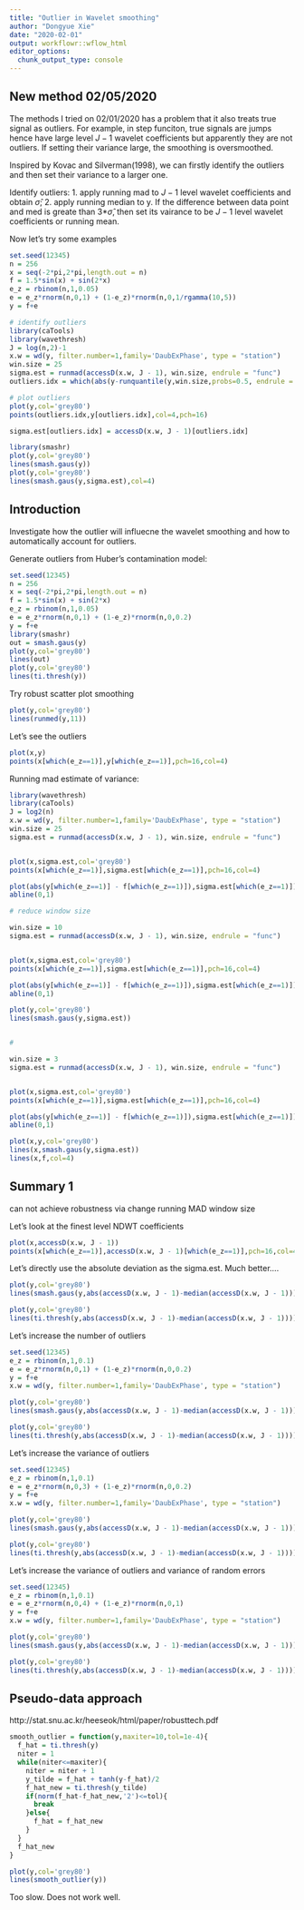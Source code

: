 ```yaml
---
title: "Outlier in Wavelet smoothing"
author: "Dongyue Xie"
date: "2020-02-01"
output: workflowr::wflow_html
editor_options:
  chunk_output_type: console
---
```


## New method 02/05/2020

The methods I tried on 02/01/2020 has a problem that it also treats true signal as outliers. For example, in step funciton, true signals are jumps hence have large level $J-1$ wavelet coefficients but apparently they are not outliers. If setting their variance large, the smoothing is oversmoothed. 

Inspired by Kovac and Silverman(1998), we can firstly identify the outliers and then set their variance to a larger one. 

Identify outliers: 1. apply running mad to $J-1$ level wavelet coefficients and obtain $\hat\sigma$; 2. apply running median to y. If the difference between
data point and med is greate than 3*$\hat\sigma$, then set its vairance to be $J-1$ level wavelet coefficients or running mean. 

Now let's try some examples

```r
set.seed(12345)
n = 256
x = seq(-2*pi,2*pi,length.out = n)
f = 1.5*sin(x) + sin(2*x)
e_z = rbinom(n,1,0.05)
e = e_z*rnorm(n,0,1) + (1-e_z)*rnorm(n,0,1/rgamma(10,5))
y = f+e

# identify outliers
library(caTools)
library(wavethresh)
J = log(n,2)-1
x.w = wd(y, filter.number=1,family='DaubExPhase', type = "station")
win.size = 25
sigma.est = runmad(accessD(x.w, J - 1), win.size, endrule = "func")
outliers.idx = which(abs(y-runquantile(y,win.size,probs=0.5, endrule = "func"))>2.58*sigma.est)

# plot outliers
plot(y,col='grey80')
points(outliers.idx,y[outliers.idx],col=4,pch=16)

sigma.est[outliers.idx] = accessD(x.w, J - 1)[outliers.idx]

library(smashr)
plot(y,col='grey80')
lines(smash.gaus(y))
plot(y,col='grey80')
lines(smash.gaus(y,sigma.est),col=4)
```


## Introduction

Investigate how the outlier will influecne the wavelet smoothing and how to automatically account for outliers.

Generate outliers from Huber's contamination model:

```r
set.seed(12345)
n = 256
x = seq(-2*pi,2*pi,length.out = n)
f = 1.5*sin(x) + sin(2*x)
e_z = rbinom(n,1,0.05)
e = e_z*rnorm(n,0,1) + (1-e_z)*rnorm(n,0,0.2)
y = f+e
library(smashr)
out = smash.gaus(y)
plot(y,col='grey80')
lines(out)
plot(y,col='grey80')
lines(ti.thresh(y))
```

Try robust scatter plot smoothing

```r
plot(y,col='grey80')
lines(runmed(y,11))
```


Let's see the outliers

```r
plot(x,y)
points(x[which(e_z==1)],y[which(e_z==1)],pch=16,col=4)
```

Running mad estimate of variance:

```r
library(wavethresh)
library(caTools)
J = log2(n)
x.w = wd(y, filter.number=1,family='DaubExPhase', type = "station")
win.size = 25
sigma.est = runmad(accessD(x.w, J - 1), win.size, endrule = "func")


plot(x,sigma.est,col='grey80')
points(x[which(e_z==1)],sigma.est[which(e_z==1)],pch=16,col=4)

plot(abs(y[which(e_z==1)] - f[which(e_z==1)]),sigma.est[which(e_z==1)])
abline(0,1)

# reduce window size

win.size = 10
sigma.est = runmad(accessD(x.w, J - 1), win.size, endrule = "func")


plot(x,sigma.est,col='grey80')
points(x[which(e_z==1)],sigma.est[which(e_z==1)],pch=16,col=4)

plot(abs(y[which(e_z==1)] - f[which(e_z==1)]),sigma.est[which(e_z==1)])
abline(0,1)

plot(y,col='grey80')
lines(smash.gaus(y,sigma.est))


# 

win.size = 3
sigma.est = runmad(accessD(x.w, J - 1), win.size, endrule = "func")


plot(x,sigma.est,col='grey80')
points(x[which(e_z==1)],sigma.est[which(e_z==1)],pch=16,col=4)

plot(abs(y[which(e_z==1)] - f[which(e_z==1)]),sigma.est[which(e_z==1)])
abline(0,1)

plot(x,y,col='grey80')
lines(x,smash.gaus(y,sigma.est))
lines(x,f,col=4)
```

## Summary 1

can not achieve robustness via change running MAD window size

Let's look at the finest level NDWT coefficients

```r
plot(x,accessD(x.w, J - 1))
points(x[which(e_z==1)],accessD(x.w, J - 1)[which(e_z==1)],pch=16,col=4)
```

Let's directly use the absolute deviation as the sigma.est. Much better....

```r
plot(y,col='grey80')
lines(smash.gaus(y,abs(accessD(x.w, J - 1)-median(accessD(x.w, J - 1)))))
```

```r
plot(y,col='grey80')
lines(ti.thresh(y,abs(accessD(x.w, J - 1)-median(accessD(x.w, J - 1)))))
```


Let's increase the number of outliers

```r
set.seed(12345)
e_z = rbinom(n,1,0.1)
e = e_z*rnorm(n,0,1) + (1-e_z)*rnorm(n,0,0.2)
y = f+e
x.w = wd(y, filter.number=1,family='DaubExPhase', type = "station")
```

```r
plot(y,col='grey80')
lines(smash.gaus(y,abs(accessD(x.w, J - 1)-median(accessD(x.w, J - 1)))))
```

```r
plot(y,col='grey80')
lines(ti.thresh(y,abs(accessD(x.w, J - 1)-median(accessD(x.w, J - 1)))))
```


Let's increase the variance of outliers

```r
set.seed(12345)
e_z = rbinom(n,1,0.1)
e = e_z*rnorm(n,0,3) + (1-e_z)*rnorm(n,0,0.2)
y = f+e
x.w = wd(y, filter.number=1,family='DaubExPhase', type = "station")
```

```r
plot(y,col='grey80')
lines(smash.gaus(y,abs(accessD(x.w, J - 1)-median(accessD(x.w, J - 1)))))
```

```r
plot(y,col='grey80')
lines(ti.thresh(y,abs(accessD(x.w, J - 1)-median(accessD(x.w, J - 1)))))
```

Let's increase the variance of outliers and variance of random errors

```r
set.seed(12345)
e_z = rbinom(n,1,0.1)
e = e_z*rnorm(n,0,4) + (1-e_z)*rnorm(n,0,1)
y = f+e
x.w = wd(y, filter.number=1,family='DaubExPhase', type = "station")
```

```r
plot(y,col='grey80')
lines(smash.gaus(y,abs(accessD(x.w, J - 1)-median(accessD(x.w, J - 1)))))
```

```r
plot(y,col='grey80')
lines(ti.thresh(y,abs(accessD(x.w, J - 1)-median(accessD(x.w, J - 1)))))
```


## Pseudo-data approach

http://stat.snu.ac.kr/heeseok/html/paper/robusttech.pdf

```r
smooth_outlier = function(y,maxiter=10,tol=1e-4){
  f_hat = ti.thresh(y)
  niter = 1
  while(niter<=maxiter){
    niter = niter + 1
    y_tilde = f_hat + tanh(y-f_hat)/2
    f_hat_new = ti.thresh(y_tilde)
    if(norm(f_hat-f_hat_new,'2')<=tol){
      break
    }else{
      f_hat = f_hat_new
    }
  }
  f_hat_new
}

plot(y,col='grey80')
lines(smooth_outlier(y))
```

Too slow. Does not work well.
